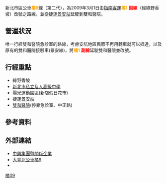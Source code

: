 {{Infobox Bus Route
| image=
| number= 新北市區<span style="color:orange;">橘9</span>路線
| manager=新北市交通局運輸管理科
| operator=<!-- 注释出：[[File:CSGroupBusLogo.svg|50px]] -->[[指南客運|指南客運]]
| length= 公里
| time= 
| start= 錦繡
| via= {{BS-map
|title=新北市區公車橘9路線站牌
|legend=0
|lua=1
|collapse = 
|map=
KBHFa~~錦繡站
BHF~~錦秀路口
BHF~~碧瑤
BHF~~日興市民活動中心
BHF~~三城
BHF~~安康建業路口
BHF~~正崧公司
BHF~~天錡
BHF~~伴山別墅(一)
BHF~~伴山別墅(二)
BHF~~伴山別墅(三)
BHF~~綠野香坡
BHF~~造鎮
BHF~~綠中海二期
BHF~~伴吾別墅
BHF~~彩蝶別墅
BHF~~綠中海
BHF~~安祥路口
BHF~~大茅埔
BHF~~康樂新村
BHF~~仁康醫院
BHF~~薏仁坑
BHF~~安康車子路口
BHF~~台北菸廠
BHF~~浪漫貴族
BHF~~公崙新村
BHF~~安康派出所
BHF~~光華新村(安和路)
BHF~~[[新北市私立及人高級中學|及人中學]]
BHF~~十四份
BHF~~光華街口
BHF~~柴埕里
BHF~~石頭厝
BHF~~安和路二段
BHF~~陽光運動公園(新店花市)
BHF~~安和里
BHF~~真光教養院
BHF~~新和國小
BHF~~三介廟
BHF~~景新街
BHF~~中和教會
BHF~~{{rint|tw|trtc}}[[景安站|捷運景安站]]
BS2+l\BS2+r
STR\BHF(L)g~~中興街口
STR\BHF(L)g~~圓通路口
STR\BHF(L)g~~雙和醫院
STR\BHF(L)g~~雙和醫院(院內)
STR\BHF(L)g~~力行里
STR\BHF(L)g~~
STR\BHF(L)g~~
STRl\STRr
}}
| end= 雙和醫院
| level=05:55－19:35<br>約為45-50分鐘
| frequency= 0555 0645 0735 0825 0925 1015 1105 1205 1305 1405 1505 1555 1655 1745 1845 1935
| Other_route=
| vehicle= 
| garage=
| Fare=  台北聯營一段票
| compete= 
| bgcolor= white
| fontcolor= red
}}
新北市區公車'''<span style="color:orange;">橘9</span>'''線（第二代），為2009年3月1日由[[指南客運|指南客運]]'''<span style="color:orange;">橘1</span>''' '''<span style="color:red;">副線</span>'''（經綠野香坡）改號之路線，並從捷運[[景安站|景安站]]延駛到雙和醫院。

== 營運狀況 ==
唯一行經雙和醫院急診室的路線，考慮安坑地區民眾不再用轉車就可以抵達，以及原有的雙和醫院接駁車(景安線)，將'''<span style="color:orange;">橘1</span>''' '''<span style="color:red;">副線</span>'''延駛雙和醫院並改號。

== 行經重點 ==
*綠野香坡
*[[新北市私立及人高級中學|新北市私立及人高級中學]]
*陽光運動園區(新店假日花市)
*捷運[[景安站|景安站]]
*[[雙和醫院|雙和醫院]](停靠急診室、中正路)

== 參考資料 ==
{{reflist}}

== 外部連結 ==
*[http://www.csgroup-bus.com.tw/ 中興集團暨關係企業] {{Wayback|url=http://www.csgroup-bus.com.tw/ |date=20160829021456 }} 
*[https://ebus.gov.taipei/EBus/VsSimpleMap?gb=0&routeid=0415000900 大臺北公車橘9]
*{{facebook|TransTaipei|暢行台北公車客運資訊站}}
{{新北市區公車路線}}
{{台北聯營公車路線}}
{{台北聯營公車}}


[[Category:新北市區公車路線|橘09]]